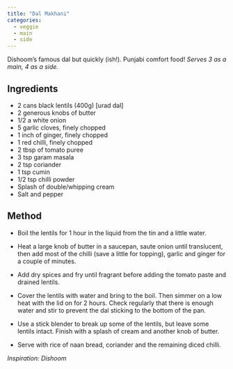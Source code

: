 ```yaml
---
title: "Dal Makhani"
categories: 
  - veggie
  - main
  - side
---
```


::: column-page-right
Dishoom's famous dal but quickly (ish!). Punjabi comfort food! *Serves 3 as a main, 4 as a side.*
:::

::: column-margin
## Ingredients

-   2 cans black lentils (400g) \[urad dal\]
-   2 generous knobs of butter
-   1/2 a white onion
-   5 garlic cloves, finely chopped
-   1 inch of ginger, finely chopped
-   1 red chilli, finely chopped
-   2 tbsp of tomato puree
-   3 tsp garam masala
-   2 tsp coriander
-   1 tsp cumin
-   1/2 tsp chilli powder
-   Splash of double/whipping cream
-   Salt and pepper
:::

::: column-body
## Method

-   Boil the lentils for 1 hour in the liquid from the tin and a little water.

-   Heat a large knob of butter in a saucepan, saute onion until translucent, then add most of the chilli (save a little for topping), garlic and ginger for a couple of minutes.

-   Add dry spices and fry until fragrant before adding the tomato paste and drained lentils.

-   Cover the lentils with water and bring to the boil. Then simmer on a low heat with the lid on for 2 hours. Check regularly that there is enough water and stir to prevent the dal sticking to the bottom of the pan.

-   Use a stick blender to break up some of the lentils, but leave some lentils intact. Finish with a splash of cream and another knob of butter.

-   Serve with rice of naan bread, coriander and the remaining diced chilli.

*Inspiration: Dishoom*
:::
